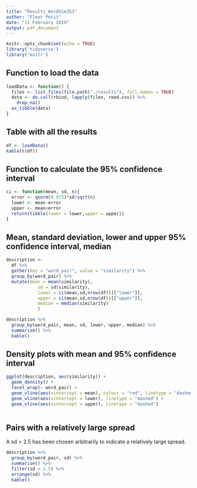 ---
title: "Results_WordSim353"
author: "Fleur Petit"
date: "11 February 2019"
output: pdf_document
---

```{r setup, include=FALSE}
knitr::opts_chunk$set(echo = TRUE)
library('tidyverse')
library('knitr')
```

## Function to load the data

```{r}

loadData <- function() {
  files <- list.files(file.path("./results"), full.names = TRUE)
  data <- do.call(rbind, lapply(files, read.csv)) %>%
    drop_na()
  as_tibble(data)
}
```

## Table with all the results

```{r}
df <- loadData()
kable(t(df))

```

## Function to calculate the 95% confidence interval

```{r}

ci <- function(mean, sd, n){
  error <- qnorm(0.975)*sd/sqrt(n)
  lower <- mean-error
  upper <- mean+error
  return(tibble(lower = lower,upper = upper))
}
```

## Mean, standard deviation, lower and upper 95% confidence interval, median

```{r}

description <-
  df %>%
  gather(key = "word_pair", value = "similarity") %>%
  group_by(word_pair) %>%
  mutate(mean = mean(similarity),
            sd = sd(similarity),
            lower = ci(mean,sd,nrow(df))[["lower"]],
            upper = ci(mean,sd,nrow(df))[["upper"]],
            median = median(similarity)
            )

description %>% 
  group_by(word_pair, mean, sd, lower, upper, median) %>% 
  summarise() %>% 
  kable()

```

## Density plots with mean and 95% confidence interval

```{r}

ggplot(description, aes(similarity)) +
  geom_density() +
  facet_wrap(~ word_pair) +
  geom_vline(aes(xintercept = mean), colour = "red", linetype = "dashed") +
  geom_vline(aes(xintercept = lower), linetype = "dashed") +
  geom_vline(aes(xintercept = upper), linetype = "dashed")
  

```

## Pairs with a relatively large spread

A sd > 2.5 has been chosen arbitrarily to indicate a relatively large spread.

```{r}

description %>%
  group_by(word_pair, sd) %>%
  summarise() %>%
  filter(sd > 2.5) %>%
  arrange(sd) %>%
  kable()

```